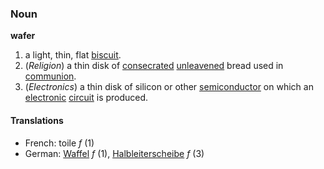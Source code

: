 ===Noun===
'''wafer'''

# a light, thin, flat [[biscuit]].
# (''Religion'') a thin disk of [[consecrate]]d [[unleavened]] bread used in [[communion]].
# (''Electronics'') a thin disk of silicon or other [[semiconductor]] on which an [[electronic]] [[circuit]] is produced.

====Translations====
*French: toile ''f'' (1)
*German: [[Waffel]] ''f'' (1), [[Halbleiterscheibe]] ''f'' (3)